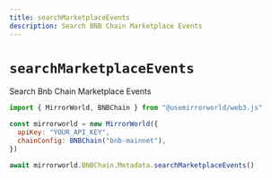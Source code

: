 ```yaml
---
title: searchMarketplaceEvents
description: Search BNB Chain Marketplace Events
---
```


# `searchMarketplaceEvents`

Search Bnb Chain Marketplace Events

```js
import { MirrorWorld, BNBChain } from "@usemirrorworld/web3.js"

const mirrorworld = new MirrorWorld({
  apiKey: "YOUR_API_KEY",
  chainConfig: BNBChain("bnb-mainnet"),
})

await mirrorworld.BNBChain.Metadata.searchMarketplaceEvents()
```
